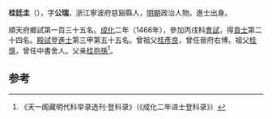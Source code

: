 '''桂廷圭'''（{{bd|1424年||？}}），字'''公瑞'''，浙江寧波府慈谿縣人，[[明朝|明朝]]政治人物。進士出身。

順天府鄉試第一百三十五名。[[成化|成化]]二年（1466年），參加丙戌科[[會試|會試]]，得[[貢士|貢士]]第二十四名。[[殿試|殿試]]登[[進士|進士]]第三甲第五十五名。曾祖父[[桂彥良|桂彥良]]，曾任晉府右博。祖父[[桂慎|桂慎]]，曾任中書舍人。父亲[[桂抱孫|桂抱孫]]<ref>《天一阁藏明代科举录选刊·登科录》（《成化二年进士登科录》）</ref>。

==参考==
{{reflist}}
{{明朝人物小作品}}
{{成化二年丙戌科殿試金榜}}